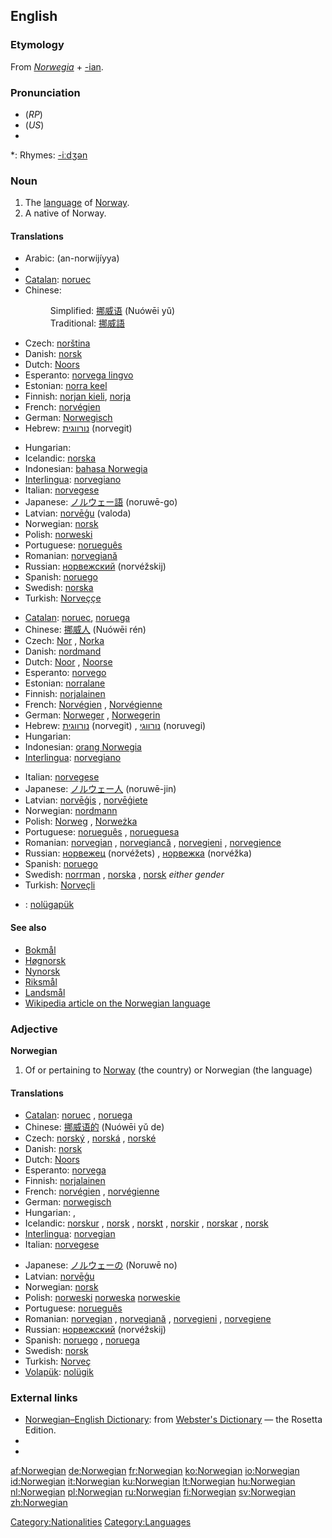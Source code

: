 {{interwiktionary|code=no}}
==English==
{{wikipedia}}

===Etymology===
From {{ML.}} ''[[Norwegia]]'' + [[-ian]].

===Pronunciation===
* (''RP'') {{IPA|/nɔːˈwiː.dʒən/}}
* (''US'') {{IPA|/nɔːrˈwiː.dʒən/}}
* {{audio|en-us-Norwegian.ogg|Audio (US)}}

*: Rhymes: [[Rhymes:English:-iːdʒən|-iːdʒən]]

===Noun===
{{en-noun}}

# The [[language]] of [[Norway]].
# A native of Norway.

====Translations====
{{trans-top|language of Norway}}
* Arabic: {{Arab|[[النرويجية|النُرْوِيجِيّة]]}} (an-norwijíyya) {{f}}
* {{trreq|Armenian}}
* [[Catalan]]: [[noruec]] {{m}}
* Chinese:
*: Simplified: [[挪威语]] (Nuówēi yǔ)
*: Traditional: [[挪威語]]
* Czech: [[norština]] {{f}}
* Danish: [[norsk]]
* Dutch: [[Noors]] {{n}}
* Esperanto: [[norvega lingvo]]
* Estonian: [[norra keel]]
* Finnish: [[norjan kieli]], [[norja]]
* French: [[norvégien]] {{m}}
* German: [[Norwegisch]] {{n}}
* Hebrew: [[נורווגית]] (norvegit) {{f}}
{{trans-mid}}
* Hungarian: {{t|hu|norvég}}
* Icelandic: [[norska]]
* Indonesian: [[bahasa Norwegia]]
* [[Interlingua]]: [[norvegiano]]
* Italian: [[norvegese]] {{m}}
* Japanese: [[ノルウェー語]] (noruwē-go)
* Latvian: [[norvēģu]] (valoda)
* Norwegian: [[norsk]]
* Polish: [[norweski]] {{m}}
* Portuguese: [[norueguês]] {{m}}
* Romanian: [[norvegiană]] {{f}}
* Russian: [[норвежский]] (norvéžskij)
* Spanish: [[noruego]] {{m}}
* Swedish: [[norska]] {{c}}
* Turkish: [[Norveççe]]
{{trans-bottom}}

{{trans-top|native of Norway}}
* [[Catalan]]: [[noruec]], {{m}}[[noruega]] {{f}}
* Chinese: [[挪威人]] (Nuówēi rén)
* Czech: [[Nor]] {{m}}, [[Norka]] {{f}}
* Danish: [[nordmand]]
* Dutch: [[Noor]] {{m}}, [[Noorse]] {{f}}
* Esperanto: [[norvego]]
* Estonian: [[norralane]]
* Finnish: [[norjalainen]]
* French: [[Norvégien]] {{m}}, [[Norvégienne]] {{f}}
* German: [[Norweger]] {{m}}, [[Norwegerin]] {{f}}
* Hebrew: [[נורווגית]] (norvegit) {{f}}, [[נורווגי]] (noruvegi) {{m}}
* Hungarian: {{t|hu|norvég}}
* Indonesian: [[orang Norwegia]]
* [[Interlingua]]: [[norvegiano]]
{{trans-mid}}
* Italian: [[norvegese]] {{m|f}}
* Japanese: [[ノルウェー人]] (noruwē-jin)
* Latvian: [[norvēģis]] {{m}}, [[norvēģiete]] {{f}}
* Norwegian: [[nordmann]] {{m}}
* Polish: [[Norweg]] {{m}}, [[Norweżka]] {{f}}
* Portuguese: [[norueguês]] {{m}}, [[norueguesa]] {{f}}
* Romanian: [[norvegian]] {{m}}, [[norvegiancă]] {{f}}, [[norvegieni]] {{p}}, [[norvegience]] {{f|p}}
* Russian: [[норвежец]] (norvéžets) {{m}}, [[норвежка]] (norvéžka) {{f}}
* Spanish: [[noruego]] {{m}}
* Swedish: [[norrman]] {{m}}, [[norska]] {{f}}, [[norsk]] ''either gender''
* Turkish: [[Norveçli]]
{{trans-bottom}}

{{checktrans-top}}
* {{ttbc|Volapük}}: [[nolügapük]]
{{checktrans-bottom}}

====See also====
* [[Bokmål]]
* [[Høgnorsk]]
* [[Nynorsk]]
* [[Riksmål]]
* [[Landsmål]]
* [[w:Norwegian language|Wikipedia article on the Norwegian language]]

===Adjective===
'''Norwegian'''

# Of or pertaining to [[Norway]] (the country) or Norwegian (the language)

====Translations====
{{trans-top|of or pertaining to Norway or Norwegian}}
* [[Catalan]]: [[noruec]] {{m}}, [[noruega]] {{f}}
* Chinese: [[挪威语的]] (Nuówēi yǔ de)
* Czech: [[norský]] {{m}}, [[norská]] {{f}}, [[norské]] {{n}}
* Danish: [[norsk]]
* Dutch: [[Noors]]
* Esperanto: [[norvega]]
* Finnish: [[norjalainen]]
* French: [[norvégien]] {{m}}, [[norvégienne]] {{f}}
* German: [[norwegisch]]
* Hungarian: {{t|hu|norvég}}, {{t|hu|norvégiai}}
* Icelandic: [[norskur]] {{m}}, [[norsk]] {{f}}, [[norskt]] {{n}}, [[norskir]] {{p}},  [[norskar]] {{f|p}}, [[norsk]] {{n|p}}
* [[Interlingua]]: [[norvegian]]
* Italian: [[norvegese]] {{m|f}}
{{trans-mid}}
* Japanese: [[ノルウェー]]の (Noruwē no)
* Latvian: [[norvēģu]]
* Norwegian: [[norsk]]
* Polish: [[norweski]] {{m}} [[norweska]] {{f}} [[norweskie]] {{n}}
* Portuguese: [[norueguês]]
* Romanian: [[norvegian]] {{m}}, [[norvegiană]] {{f}}, [[norvegieni]] {{p}}, [[norvegiene]] {{f|p}}
* Russian: [[норвежский]] (norvéžskij)
* Spanish: [[noruego]] {{m}}, [[noruega]] {{f}}
* Swedish: [[norsk]]
* Turkish: [[Norveç]]
* [[Volapük]]: [[nolügik]]
{{trans-bottom}}

===External links===
* [http://www.websters-online-dictionary.org/definition/Norwegian-english/ Norwegian–English Dictionary]: from [http://www.websters-online-dictionary.org/ Webster's Dictionary] — the Rosetta Edition.
* {{ethnologue|lang=Bokmål|code=nob}}
* {{ethnologue|lang=Nynorsk|code=nno}}

[[Category:Nationalities]]
[[Category:Languages]]

[[af:Norwegian]]
[[de:Norwegian]]
[[fr:Norwegian]]
[[ko:Norwegian]]
[[io:Norwegian]]
[[id:Norwegian]]
[[it:Norwegian]]
[[ku:Norwegian]]
[[lt:Norwegian]]
[[hu:Norwegian]]
[[nl:Norwegian]]
[[pl:Norwegian]]
[[ru:Norwegian]]
[[fi:Norwegian]]
[[sv:Norwegian]]
[[zh:Norwegian]]